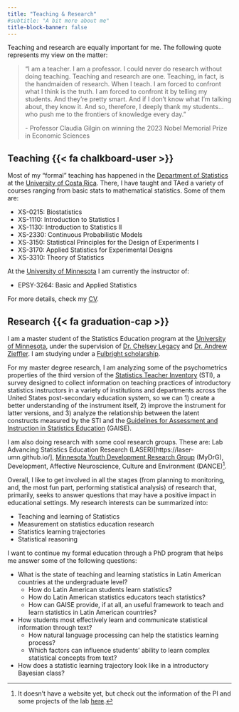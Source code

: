 ```yaml
---
title: "Teaching & Research"
#subtitle: "A bit more about me"
title-block-banner: false
---
```


Teaching and research are equally important for me. The following quote represents my view on the matter:

> "I am a teacher. I am a professor. I could never do research without doing teaching. Teaching and research are one. Teaching, in fact, is the handmaiden of research. When I teach. I am forced to confront what I think is the truth. I am forced to confront it by telling my students. And they're pretty smart. And if I don't know what I'm talking about, they know it. And so, therefore, I deeply thank my students...who push me to the frontiers of knowledge every day."
>
> \- Professor Claudia Gilgin on winning the 2023 Nobel Memorial Prize in Economic Sciences

## Teaching {{< fa chalkboard-user >}}

Most of my "formal" teaching has happened in the [Department of Statistics](https://estadistica.ucr.ac.cr/) at the [University of Costa Rica](https://www.ucr.ac.cr/). There, I have taught and TAed a variety of courses ranging from basic stats to mathematical statistics. Some of them are:

-   XS-0215: Biostatistics
-   XS-1110: Introduction to Statistics I
-   XS-1130: Introduction to Statistics II
-   XS-2330: Continuous Probabilistic Models
-   XS-3150: Statistical Principles for the Design of Experiments I
-   XS-3170: Applied Statistics for Experimental Designs
-   XS-3310: Theory of Statistics

At the [University of Minnesota](https://twin-cities.umn.edu/) I am currently the instructor of:

-   EPSY-3264: Basic and Applied Statistics

For more details, check my [CV](cv/cv-pablo-vivas.pdf).

## Research {{< fa graduation-cap >}}

I am a master student of the Statistics Education program at the [University of Minnesota](https://twin-cities.umn.edu/), under the supervision of [Dr. Chelsey Legacy](https://edpsych.umn.edu/chelsey-legacy) and [Dr. Andrew Zieffler](https://edpsych.umn.edu/andrew-zieffler). I am studying under a [Fulbright scholarship](https://foreign.fulbrightonline.org/about/foreign-student-program).

For my master degree research, I am analyzing some of the psychometrics properties of the third version of the [Statistics Teacher Inventory](https://jse.amstat.org/v20n1/zieffler.pdf) (STI), a survey designed to collect information on teaching practices of introductory statistics instructors in a variety of institutions and departments across the United States post-secondary education system, so we can 1) create a better understanding of the instrument itself, 2) improve the instrument for latter versions, and 3) analyze the relationship between the latent constructs measured by the STI and the [Guidelines for Assessment and Instruction in Statistics Education](https://www.amstat.org/docs/default-source/amstat-documents/gaisecollege_full.pdf) (GAISE).

I am also doing research with some cool research groups. These are: Lab Advancing Statistics Education Research (LASER)[https://laser-umn.github.io/], [Minnesota Youth Development Research Group](https://sites.google.com/view/mnydrg/home) (MyDrG), Development, Affective Neuroscience, Culture and Environment (DANCE)[^1].

[^1]: It doesn't have a website yet, but check out the information of the PI and some projects of the lab [here](https://icd.umn.edu/people/kaip/).

Overall, I like to get involved in all the stages (from planning to monitoring, and, the most fun part, performing statistical analysis) of research that, primarily, seeks to answer questions that may have a positive impact in educational settings. My research interests can be summarized into:

- Teaching and learning of Statistics
- Measurement on statistics education research
- Statistics learning trajectories
- Statistical reasoning

I want to continue my formal education through a PhD program that helps me answer some of the following questions:

- What is the state of teaching and learning statistics in Latin American countries at the undergraduate level?
    - How do Latin American students learn statistics?
    - How do Latin American statistics educators teach statistics?
    - How can GAISE provide, if at all, an useful framework to teach and learn statistics in Latin American countries?
- How students most effectively learn and communicate statistical information through text?
    - How natural language processing can help the statistics learning process?
    - Which factors can influence students’ ability to learn complex statistical concepts from text?
- How does a statistic learning trajectory look like in a introductory Bayesian class?
